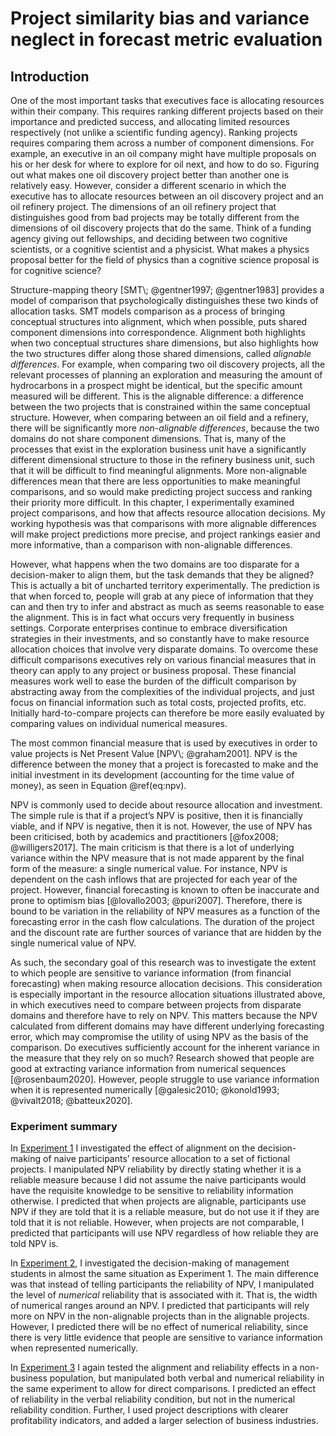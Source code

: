 # Project similarity bias and variance neglect in forecast metric evaluation {#alignment}

\minitoc

## Introduction

One of the most important tasks that executives face is allocating resources
within their company. This requires ranking different projects based on their
importance and predicted success, and allocating limited resources respectively
(not unlike a scientific funding agency). Ranking projects requires comparing
them across a number of component dimensions. For example, an executive in an
oil company might have multiple proposals on his or her desk for where to
explore for oil next, and how to do so. Figuring out what makes one oil
discovery project better than another one is relatively easy. However, consider
a different scenario in which the executive has to allocate resources between an
oil discovery project and an oil refinery project. The dimensions of an oil
refinery project that distinguishes good from bad projects may be totally
different from the dimensions of oil discovery projects that do the same. Think
of a funding agency giving out fellowships, and deciding between two cognitive
scientists, or a cognitive scientist and a physicist. What makes a physics
proposal better for the field of physics than a cognitive science proposal is
for cognitive science?

Structure-mapping theory [SMT\; @gentner1997; @gentner1983] provides a model of
comparison that psychologically distinguishes these two kinds of allocation
tasks. SMT models comparison as a process of bringing conceptual structures into
alignment, which when possible, puts shared component dimensions into
correspondence. Alignment both highlights when two conceptual structures share
dimensions, but also highlights how the two structures differ along those shared
dimensions, called *alignable differences*. For example, when comparing two oil
discovery projects, all the relevant processes of planning an exploration and
measuring the amount of hydrocarbons in a prospect might be identical, but the
specific amount measured will be different. This is the alignable difference: a
difference between the two projects that is constrained within the same
conceptual structure. However, when comparing between an oil field and a
refinery, there will be significantly more *non-alignable differences*, because
the two domains do not share component dimensions. That is, many of the
processes that exist in the exploration business unit have a significantly
different dimensional structure to those in the refinery business unit, such
that it will be difficult to find meaningful alignments. More non-alignable
differences mean that there are less opportunities to make meaningful
comparisons, and so would make predicting project success and ranking their
priority more difficult. In this chapter, I experimentally examined project
comparisons, and how that affects resource allocation decisions. My working
hypothesis was that comparisons with more alignable differences will make
project predictions more precise, and project rankings easier and more
informative, than a comparison with non-alignable differences.

However, what happens when the two domains are too disparate for a
decision-maker to align them, but the task demands that they be aligned? This is
actually a bit of uncharted territory experimentally. The prediction is that
when forced to, people will grab at any piece of information that they can and
then try to infer and abstract as much as seems reasonable to ease the
alignment. This is in fact what occurs very frequently in business settings.
Corporate enterprises continue to embrace diversification strategies in their
investments, and so constantly have to make resource allocation choices that
involve very disparate domains. To overcome these difficult comparisons
executives rely on various financial measures that in theory can apply to any
project or business proposal. These financial measures work well to ease the
burden of the difficult comparison by abstracting away from the complexities of
the individual projects, and just focus on financial information such as total
costs, projected profits, etc. Initially hard-to-compare projects can therefore
be more easily evaluated by comparing values on individual numerical measures.

The most common financial measure that is used by executives in order to value
projects is Net Present Value [NPV\; @graham2001]. NPV is the difference between
the money that a project is forecasted to make and the initial investment in its
development (accounting for the time value of money), as seen in
Equation \@ref(eq:npv).

NPV is commonly used to decide about resource allocation and investment. The
simple rule is that if a project’s NPV is positive, then it is financially
viable, and if NPV is negative, then it is not. However, the use of NPV has been
criticised, both by academics and practitioners [@fox2008; @willigers2017]. The
main criticism is that there is a lot of underlying variance within the NPV
measure that is not made apparent by the final form of the measure: a single
numerical value. For instance, NPV is dependent on the cash inflows that are
projected for each year of the project. However, financial forecasting is known
to often be inaccurate and prone to optimism bias [@lovallo2003; @puri2007].
Therefore, there is bound to be variation in the reliability of NPV measures as
a function of the forecasting error in the cash flow calculations. The duration
of the project and the discount rate are further sources of variance that are
hidden by the single numerical value of NPV.

As such, the secondary goal of this research was to investigate the extent to
which people are sensitive to variance information (from financial forecasting)
when making resource allocation decisions. This consideration is especially
important in the resource allocation situations illustrated above, in which
executives need to compare between projects from disparate domains and therefore
have to rely on NPV. This matters because the NPV calculated from different
domains may have different underlying forecasting error, which may compromise
the utility of using NPV as the basis of the comparison. Do executives
sufficiently account for the inherent variance in the measure that they rely on
so much? Research showed that people are good at extracting variance information
from numerical sequences [@rosenbaum2020]. However, people struggle to use
variance information when it is represented numerically [@galesic2010;
@konold1993; @vivalt2018; @batteux2020].

### Experiment summary

In [Experiment 1](#alignment-2) I investigated the effect of alignment on the
decision-making of naive participants’ resource allocation to a set of fictional
projects. I manipulated NPV reliability by directly stating whether it is a
reliable measure because I did not assume the naive participants would have the
requisite knowledge to be sensitive to reliability information otherwise. I
predicted that when projects are alignable, participants use NPV if they are
told that it is a reliable measure, but do not use it if they are told that it
is not reliable. However, when projects are not comparable, I predicted that
participants will use NPV regardless of how reliable they are told NPV is.

In [Experiment 2](#alignment-3), I investigated the decision-making of
management students in almost the same situation as Experiment 1. The main
difference was that instead of telling participants the reliability of NPV, I
manipulated the level of *numerical* reliability that is associated with it.
That is, the width of numerical ranges around an NPV. I predicted that
participants will rely more on NPV in the non-alignable projects than in the
alignable projects. However, I predicted there will be no effect of numerical
reliability, since there is very little evidence that people are sensitive to
variance information when represented numerically.

In [Experiment 3](#alignment-8) I again tested the alignment and reliability
effects in a non-business population, but manipulated both verbal and numerical
reliability in the same experiment to allow for direct comparisons. I predicted
an effect of reliability in the verbal reliability condition, but not in the
numerical reliability condition. Further, I used project descriptions with
clearer profitability indicators, and added a larger selection of business
industries.
